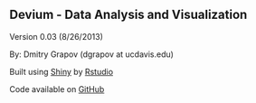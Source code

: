 ## Devium - Data Analysis and Visualization

Version 0.03 (8/26/2013)

By: Dmitry Grapov (dgrapov at ucdavis.edu)

Built using [Shiny](http://www.rstudio.com/shiny/) by [Rstudio](http://www.rstudio.com/)

Code available on [GitHub](https://github.com/dgrapov/Devium-web)

